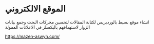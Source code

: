 # الموقع الالكتروني

انشاء موقع بسيط بالوردبريس لكتابة المقالات لتحسين محركات البحث وجمع بيانات الزوار لاستهدافهم بالبكسلز في الاعلانات الممولة


https://mazen-aswyh.com/